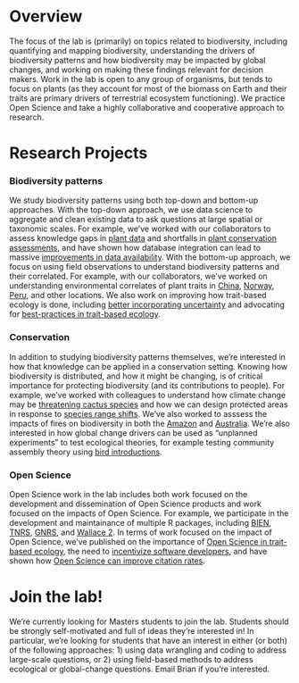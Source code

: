 # Overview
The focus of the lab is (primarily) on topics related to biodiversity, including quantifying and mapping biodiversity, understanding the drivers of biodiversity patterns and how biodiversity may be impacted by global changes, and working on making these findings relevant for decision makers. Work in the lab is open to any group of organisms, but tends to focus on plants (as they account for most of the biomass on Earth and their traits are primary drivers of terrestrial ecosystem functioning).  We practice Open Science and take a highly collaborative and cooperative approach to research.

# Research Projects

### Biodiversity patterns
We study biodiversity patterns using both top-down and bottom-up approaches.  With the top-down approach, we use data science to aggregate and clean existing data to ask questions at large spatial or taxonomic scales.  For example, we've worked with our collaborators to assess knowledge gaps in [plant data](http://dx.doi.org/10.1111/nph.18999) and shortfalls in [plant conservation assessments](https://doi.org/10.1002/ppp3.10369), and have shown how database integration can lead to massive [improvements in data availability](http://dx.doi.org/10.1111/geb.13497). With the bottom-up approach, we focus on using field observations to understand biodiversity patterns and their correlated.  For example, with our collaborators, we've worked on understanding environmental correlates of plant traits in [China](https://doi.org/10.3389/fpls.2018.01548), [Norway](https://doi.org/10.1002/ecm.1555), [Peru](http://dx.doi.org/10.1111/geb.12645), and other locations. We also work on improving how trait-based ecology is done, including [better incorporating uncertainty](https://doi.org/10.1111/2041-210X.14160) and advocating for [best-practices in trait-based ecology](https://doi.org/10.1111/2041-210X.14033).

### Conservation
In addition to studying biodiversity patterns themselves, we're interested in how that knowledge can be applied in a conservation setting.  Knowing how biodiversity is distributed, and how it might be changing, is of critical importance for protecting biodiversity (and its contributions to people). For example, we've worked with colleagues to understand how climate change may be [threatening cactus species](http://dx.doi.org/10.1038/s41477-022-01130-0) and how we can design protected areas in response to [species range shifts](https://doi.org/10.1111/ecog.05166).  We've also worked to asssess the impacts of fires on biodiversity in both the [Amazon](https://www.nature.com/articles/s41586-021-03876-7) and [Australia](https://doi.org/10.1111/ddi.13265). We're also interested in how global change drivers can be used as "unplanned experiments" to test ecological theories, for example testing community assembly theory using [bird introductions](https://doi.org/10.1111/ecog.05934).

### Open Science
Open Science work in the lab includes both work focused on the development and dissemination of Open Science products and work focused on the impacts of Open Science. For example, we participate in the development and maintainance of multiple R packages, including [BIEN](https://doi.org/10.1111/2041-210X.12861), [TNRS](https://cran.r-project.org/package=TNRS), [GNRS](https://doi.org/10.1371/journal.pone.0268162), and [Wallace 2](https://doi.org/10.1111/ecog.06547). In terms of work focused on the impact of Open Science, we've published on the importance of [Open Science in trait-based ecology](https://www.nature.com/articles/s41559-020-1109-6), the need to [incentivize software developers](https://www.nature.com/articles/s41559-023-02008-w), and have shown how [Open Science can improve citation rates](https://doi.org/10.1002/ece3.70030).


# Join the lab!
We're currently looking for Masters students to join the lab. Students should be strongly self-motivated and full of ideas they're interested in! In particular, we're looking for students that have an interest in either (or both) of the following approaches: 1) using data wrangling and coding to address large-scale questions, or 2) using field-based methods to address ecological or global-change questions. Email Brian if you're interested.
